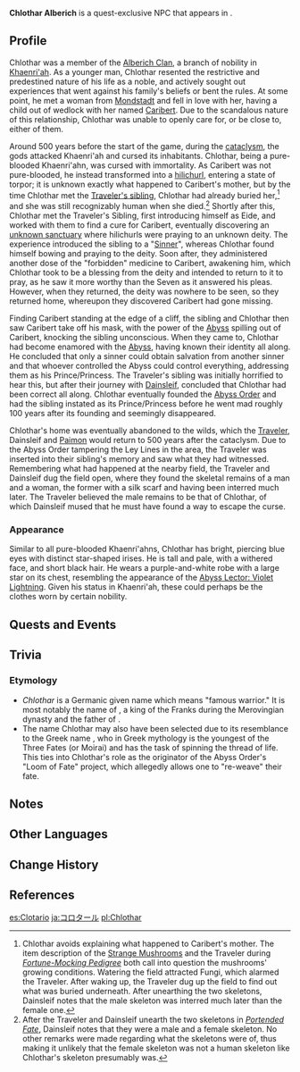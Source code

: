 {{Character Infobox
|type             = Quest NPC
|image            = NPC Chlothar.png
|region           = Khaenri'ah
|location         = Sumeru
|affiliation      = Abyss Order
|realname         = Chlothar Alberich
|title            = 
|deceased         = Past
|ancestry         = Alberich Clan
|father           = 
|mother           = 
|spouse           = 
|sibling          = 
|siblingNote      = 
|child            = [[Caribert (NPC)|Caribert]]
|relative         = 
|voiceEN          = [https://www.andrewrussellactor.com/ Andrew Russell]<ref>Twitter: [https://twitter.com/imAndrewRussell/status/1631012651781476353 EN VA Self Announcement] ([https://web.archive.org/web/20230307041642/https://twitter.com/imAndrewRussell/status/1631012651781476353 Archived])</ref>
|voiceCN          = 
|voiceJP          = Shinnosuke Ogami ({{ja|拝真之介}})<ref>Twitter: [https://twitter.com/air_ogami/status/1630810359098646530 JP VA Self Announcement] ([https://web.archive.org/web/20230307174313/https://twitter.com/air_ogami/status/1630810359098646530 Archived])</ref>
|dialoguereward   = 
}}
'''Chlothar Alberich''' is a quest-exclusive NPC that appears in {{Quest|Caribert}}.

==Profile==
Chlothar was a member of the [[Alberich Clan]], a branch of nobility in [[Khaenri'ah]]. As a younger man, Chlothar resented the restrictive and predestined nature of his life as a noble, and actively sought out experiences that went against his family's beliefs or bent the rules. At some point, he met a woman from [[Mondstadt]] and fell in love with her, having a child out of wedlock with her named [[Caribert (NPC)|Caribert]]. Due to the scandalous nature of this relationship, Chlothar was unable to openly care for, or be close to, either of them.

Around 500 years before the start of the game, during the [[cataclysm]], the gods attacked Khaenri'ah and cursed its inhabitants. Chlothar, being a pure-blooded Khaenri'ahn, was cursed with immortality. As Caribert was not pure-blooded, he instead transformed into a [[hilichurl]], entering a state of torpor; it is unknown exactly what happened to Caribert's mother, but by the time Chlothar met the [[Traveler's sibling]], Chlothar had already buried her,<ref group="Note">Chlothar avoids explaining what happened to Caribert's mother. The item description of the [[Strange Mushroom]]s and the Traveler during ''[[Fortune-Mocking Pedigree]]'' both call into question the mushrooms' growing conditions. Watering the field attracted Fungi, which alarmed the Traveler. After waking up, the Traveler dug up the field to find out what was buried underneath. After unearthing the two skeletons, Dainsleif notes that the male skeleton was interred much later than the female one.</ref> and she was still recognizably human when she died.<ref group="Note">After the Traveler and Dainsleif unearth the two skeletons in ''[[Portended Fate]]'', Dainsleif notes that they were a male and a female skeleton. No other remarks were made regarding what the skeletons were of, thus making it unlikely that the female skeleton was not a human skeleton like Chlothar's skeleton presumably was.</ref> Shortly after this, Chlothar met the Traveler's Sibling, first introducing himself as Eide, and worked with them to find a cure for Caribert, eventually discovering an [[Unknown Sanctuary|unknown sanctuary]] where hilichurls were praying to an unknown deity. The experience introduced the sibling to a "[[Sinner]]", whereas Chlothar found himself bowing and praying to the deity. Soon after, they administered another dose of the "forbidden" medicine to Caribert, awakening him, which Chlothar took to be a blessing from the deity and intended to return to it to pray, as he saw it more worthy than the Seven as it answered his pleas. However, when they returned, the deity was nowhere to be seen, so they returned home, whereupon they discovered Caribert had gone missing.

Finding Caribert standing at the edge of a cliff, the sibling and Chlothar then saw Caribert take off his mask, with the power of the [[Abyss]] spilling out of Caribert, knocking the sibling unconscious. When they came to, Chlothar had become enamored with the [[Abyss]], having known their identity all along. He concluded that only a sinner could obtain salvation from another sinner and that whoever controlled the Abyss could control everything, addressing them as his Prince/Princess. The Traveler's sibling was initially horrified to hear this, but after their journey with [[Dainsleif]], concluded that Chlothar had been correct all along. Chlothar eventually founded the [[Abyss Order]] and had the sibling instated as its Prince/Princess before he went mad roughly 100 years after its founding and seemingly disappeared.

Chlothar's home was eventually abandoned to the wilds, which the [[Traveler]], Dainsleif and [[Paimon]] would return to 500 years after the cataclysm. Due to the Abyss Order tampering the Ley Lines in the area, the Traveler was inserted into their sibling's memory and saw what they had witnessed. Remembering what had happened at the nearby field, the Traveler and Dainsleif dug the field open, where they found the skeletal remains of a man and a woman, the former with a silk scarf and having been interred much later. The Traveler believed the male remains to be that of Chlothar, of which Dainsleif mused that he must have found a way to escape the curse.

===Appearance===
<!--Keep appearance section short and concise. Limit to 2 paragraphs with 3-4 sentences each.-->
Similar to all pure-blooded Khaenri'ahns, Chlothar has bright, piercing blue eyes with distinct star-shaped irises. He is tall and pale, with a withered face, and short black hair. He wears a purple-and-white robe with a large star on its chest, resembling the appearance of the [[Abyss Lector: Violet Lightning]]. Given his status in Khaenri'ah, these could perhaps be the clothes worn by certain nobility.

==Quests and Events==
{{Quests and Events|Eide}}

==Trivia==
===Etymology===
* ''Chlothar'' is a Germanic given name which means "famous warrior." It is most notably the name of {{w|Chlothar I}}, a king of the Franks during the Merovingian dynasty and the father of {{w|Charibert I}}.
* The name Chlothar may also have been selected due to its resemblance to the Greek name {{w|Clotho}}, who in Greek mythology is the youngest of the Three Fates (or Moirai) and has the task of spinning the thread of life. This ties into Chlothar's role as the originator of the Abyss Order's "Loom of Fate" project, which allegedly allows one to "re-weave" their fate.

==Notes==
{{Reflist|note=1}}

==Other Languages==
{{Other Languages
|1_default_hidden=1
|1_en      = Chlothar
|1_zhs     = 克洛达尔
|1_zhs_rm  = Kèluòdá'ěr
|1_zht     = 克洛達爾
|1_zht_rm  = Kèluòdá'ěr
|1_ja      = コロタール
|1_ja_rm   = Korotaaru
|1_ko      = 클로타르
|1_es      = Clotario
|1_fr      = Chlothar
|1_ru      = Клотар
|1_th      = Chlothar
|1_vi      = Chlothar
|1_de      = Chlothar
|1_id      = Chlothar
|1_pt      = Chlothar
|1_tr      = Chlothar
|1_it      = Chlothar

|2_default_hidden=1
|2_en      = Eide
|2_zhs     = 埃德
|2_zhs_rm  = Āidé
|2_zht     = 埃德
|2_zht_rm  = Āidé
|2_ja      = エデ
|2_ja_rm   = Ede
|2_ko      = 아이드
|2_es      = Eide
|2_fr      = Eide
|2_ru      = Эйде
|2_th      = Eide
|2_vi      = Eide
|2_de      = Eide
|2_id      = Eide
|2_pt      = Eide
|2_tr      = Eide
|2_it      = Eide
}}

==Change History==
{{Change History|3.5}}

==References==
{{Reflist}}

[[es:Clotario]]
[[ja:コロタール]]
[[pl:Chlothar]]